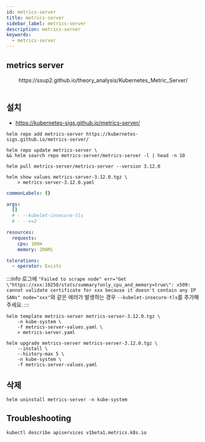 ```yaml
---
id: metrics-server
title: metrics-server
sidebar_label: metrics-server
description: metrics-server
keywords:
  - metrics-server
---
```



## metrics server

<center>
	<Image img={require("@site/static/img/mlops/mlops/monitoring/metrics-server.png")} width={750} />
</center>
<center>https://ssup2.github.io/theory_analysis/Kubernetes_Metric_Server/</center>
<br />

## 설치

- https://kubernetes-sigs.github.io/metrics-server/

```shell
helm repo add metrics-server https://kubernetes-sigs.github.io/metrics-server/
```

```shell
helm repo update metrics-server \
&& helm search repo metrics-server/metrics-server -l | head -n 10
```

```shell
helm pull metrics-server/metrics-server --version 3.12.0
```

```shell
helm show values metrics-server-3.12.0.tgz \
    > metrics-server-3.12.0.yaml
```

```yaml title="metrics-server-values.yaml"
commonLabels: {}

args:
  []
  # - --kubelet-insecure-tls
  # - --v=2

resources:
  requests:
    cpu: 100m
    memory: 200Mi

tolerations:
  - operator: Exists
```

:::info
로그에 `"Failed to scrape node" err="Get \"https://xxx:10250/stats/summary?only_cpu_and_memory=true\": x509: cannot validate certificate for xxx because it doesn't contain any IP SANs" node="xxx"`와 같은 에러가 발생하는 경우 `--kubelet-insecure-tls`를 추가해주세요.
:::

```shell
helm template metrics-server metrics-server-3.12.0.tgz \
    -n kube-system \
    -f metrics-server-values.yaml \
    > metrics-server.yaml
```

```shell
helm upgrade metrics-server metrics-server-3.12.0.tgz \
    --install \
    --history-max 5 \
    -n kube-system \
    -f metrics-server-values.yaml
```

## 삭제

```shell
helm uninstall metrics-server -n kube-system
```

## Troubleshooting

```shell
kubectl describe apiservices v1beta1.metrics.k8s.io
```
